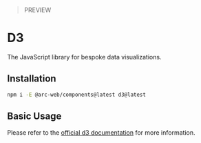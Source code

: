 
<Meta title="Integrations/D3 Markdown" of={D3Stories} />

> PREVIEW

# D3

The JavaScript library for bespoke data visualizations.

## Installation

```bash
npm i -E @arc-web/components@latest d3@latest
```

## Basic Usage

<Canvas of={D3Stories.Color} />

Please refer to the [official d3 documentation](https://d3js.org/what-is-d3) for more information.
